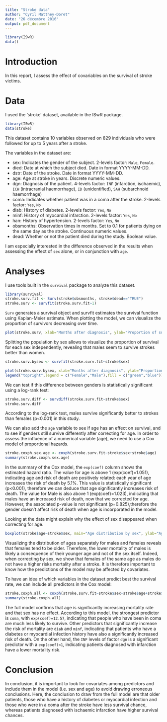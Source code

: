```yaml
---
title: "Stroke data"
author: "Cyril Matthey-Doret"
date: "26 décembre 2016"
output: pdf_document
---
```


```r
library(ISwR)
data()
```

# Introduction

In this report, I assess the effect of covariables on the survival of stroke victims.

# Data

I used the 'stroke' dataset, available in the ISwR package.

```r
library(ISwR)
data(stroke)
```

This dataset contains 10 variables observed on 829 individuals who were followed for up to 5 years after a stroke.

The variables in the dataset are:
  
  * sex: Indicates the gender of the subject. 2-levels factor: `Male`, `Female`.
  * died: Date at which the subject died. Date in format YYYY-MM-DD.
  * dstr: Date of the stroke. Date in format YYYY-MM-DD.
  * age: Age at stroke in years. Discrete numeric values.
  * dgn: Diagnosis of the patient. 4-levels factor: `INF` (infarction, ischaemic), `ICH` (intracranial haemorrhage), `ID` (unidentified), `SAH` (subarchnoid haemorrhage)
  * coma: Indicates whether patient was in a coma after the stroke. 2-levels factor: `Yes`, `No`
  * diab: History of diabetes. 2-levels factor: `Yes`, `No`
  * minf: History of myocardial infarction. 2-levels factor: `Yes`, `No`
  * han: History of hypertension. 2-levels factor: `Yes`, `No`
  * obsmonths: Observation times in months. Set to 0.1 for patients dying on the same day as the stroke. Continuous numeric values.
  * dead: Whether or not the patient died during the study. Boolean value.
  
I am especially interested in the difference observed in the results when assessing the effect of `sex` alone, or in conjunction with `age`.

# Analyses

I use tools built in the `survival` package to analyze this dataset.

```r
library(survival)
stroke.surv.fit <- Surv(stroke$obsmonths, stroke$dead=="TRUE")
stroke.surv <- survfit(stroke.surv.fit~1)
```

`Surv` generates a survival object and survfit estimates the survival function using Kaplan-Meier estimate. When plotting the model, we can visualize the proportion of survivors decreasing over time.

```r

plot(stroke.surv, xlab="Months after diagnosis", ylab="Proportion of survivors", main="Survival over time",conf.int=T,mark.time=T)
```

Splitting the population by sex allows to visualize the proportion of survival for each sex independently, revealing that males seem to survive strokes better than women.
```r
stroke.surv.bysex <- survfit(stroke.surv.fit~stroke$sex)
```

```r
plot(stroke.surv.bysex, xlab="Months after diagnosis", ylab="Proportion of survivors", main="Survival over time by sex", col=c("green", "blue"),,conf.int=T,mark.time=T)
legend("topright",legend = c("Female","Male"),fill = c("green","blue"))
```

We can test if this difference between genders is statistically significant using a log-rank test:

```r
stroke.surv.diff <- survdiff(stroke.surv.fit~stroke$sex)
stroke.surv.diff
```

According to the log-rank test, males survive significantly better to strokes than females (p<0.001) in this study.

We can also add the `age` variable to see if age has an effect on survival, and to see if genders still survive differently after correcting for age. In order to assess the influence of a numerical variable (age), we need to use a Cox model of proportional hazards.

```r
stroke.coxph.sex.age <- coxph(stroke.surv.fit~stroke$sex+stroke$age)
summary(stroke.coxph.sex.age)
```

In the summary of the Cox model, the `exp(coef)` column shows the estimated hazard ratio. The value for age is above 1 (exp(coef)=1.051), indicating age and risk of death are positively related: each year of age increases the risk of death by 5.1%. This value is statistically significant (p<0.001), therefore we can deduce that age significantly increases risk of death. The value for Male is also above 1 (exp(coef)=1.023), indicating that males have an increased risk of death, now that we corrected for age. However, the associated p-value is not significant (p=0.825),therefore the gender doesn't affect risk of death when age is incorporated in the model.

Looking at the data might explain why the effect of sex disappeared when correcting for age.

```r
boxplot(stroke$age~stroke$sex, main="Age distribution by sex", ylab="Age (Years)", xlab="Sex")
```

Visualizing the distribution of ages separately for males and females reveals that females tend to be older. Therefore, the lower mortality of males is likely a consequence of their younger age and not of the sex itself. Indeed, when correcting by sex, we show that females of the same age as males do not have a higher risks mortality after a stroke. It is therefore important to know how the predictions of the model may be affected by covariates.

To have an idea of which variables in the dataset predict best the survival rate, we can include all predictors in the Cox model:

```r
stroke.coxph.all <- coxph(stroke.surv.fit~stroke$sex+stroke$age+stroke$dgn+stroke$coma+stroke$diab+stroke$minf+stroke$han)
summary(stroke.coxph.all)
```

The full model confirms that age is significantly increasing mortality rate and that sex has no effect. According to this model, the strongest predictor is `coma`, with `exp(coef)=12.57`, indicating that people who have been in coma are much less likely to survive. Other predictors that significantly increase the risk of mortality are `diab` and `minf`, indicating that patients who have a diabetes or myocardial infection history have also a significantly increased risk of death. On the other hand, the `INF` levels of factor `dgn` is a significant predictor with a `exp(coef)<1`, indicating patients diagnosed with infarction have a lower mortality risk.

# Conclusion

In conclusion, it is important to look for covariates among predictors and include them in the model (i.e. sex and age) to avoid drawing erroneous conclusions. Here, the conclusion to draw from the full model are that older patients, those who have a history of diabetes or myocardial infection and those who were in a coma after the stroke have less survival chance, whereas patients diagnosed with ischaemic infarction have higher survival chances.